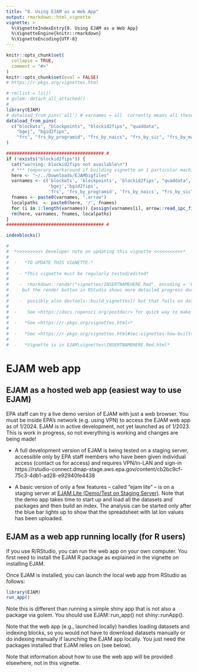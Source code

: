 ```yaml
---
title: "0. Using EJAM as a Web App"
output: rmarkdown::html_vignette
vignette: >
  %\VignetteIndexEntry{0. Using EJAM as a Web App}
  %\VignetteEngine{knitr::rmarkdown}
  %\VignetteEncoding{UTF-8}
---
```


```r
knitr::opts_chunk$set(
  collapse = TRUE,
  comment = "#>"
)
knitr::opts_chunk$set(eval = FALSE)
# https://r-pkgs.org/vignettes.html
```

```r
# rm(list = ls())
# golem::detach_all_attached()
# 
library(EJAM)
# dataload_from_pins('all') # varnames = all  currently means all these:
dataload_from_pins(
  c("blockwts", "blockpoints", "blockid2fips", "quaddata", 
    "bgej", "bgid2fips",
    "frs", "frs_by_programid", "frs_by_naics", "frs_by_sic", "frs_by_mact")
)

##################################### #
if (!exists("blockid2fips")) {
  cat("warning: blockid2fips not available\n")
  # *** temporary workaround if building vignette on 1 particular machine
  here <- "~/../Downloads/EJAMbigfiles"
  varnames <- c('blockwts', 'blockpoints', 'blockid2fips', "quaddata",
                'bgej','bgid2fips', 
                'frs', 'frs_by_programid', 'frs_by_naics', "frs_by_sic", "frs_by_mact")
  fnames <- paste0(varnames, ".arrow")
  localpaths  <- paste0(here, '/', fnames)
  for (i in 1:length(varnames)) {assign(varnames[i], arrow::read_ipc_file(file = localpaths[i]))}
  rm(here, varnames, fnames, localpaths)
}
##################################### #

indexblocks()
```

```r
#
#  *>>>>>>>>>> Developer note on updating this vignette <<<<<<<<<<<*
#
#  -   *TO UPDATE THIS VIGNETTE:* 
#
#    - *This vignette must be regularly tested/edited*
#
#    -  rmarkdown::render("vignettes/INSERTNAMEHERE.Rmd", encoding = 'UTF-8') 
#     but the render button in RStudio shows more detailed progress during render.
#
#    -  possibly also devtools::build_vignettes() but that fails on dataload_from_pins() or _local() trying to get blockid2fips
#
#  -    See <https://docs.ropensci.org/postdoc/> for quick way to make html help on a pkg. Do this...   postdoc::render_package_manual('EJAM') 
#
#  -   *See <https://r-pkgs.org/vignettes.html>*
#
#  -   *See <https://r-pkgs.org/vignettes.html#sec-vignettes-how-built>*
#
#  -   *Vignette is in EJAM\vignettes\INSERTNAMEHERE.Rmd.html*
```


# EJAM web app

## EJAM as a hosted web app (easiest way to use EJAM)

EPA staff can try a live demo version of EJAM with just a web browser. You must be inside EPA's network (e.g. using VPN) to access the EJAM web app as of 1/2024. EJAM is in active development, not yet launched as of 1/2023. This is work in progress, so not everything is working and changes are being made!

* A full development version of EJAM is being tested on a staging server, accessible only by EPA staff members who have been given individual access (contact us for access) and requires VPN/in-LAN and sign-in https://rstudio-connect.dmap-stage.aws.epa.gov/content/cb2bc9cf-75c3-4db1-ad28-e92940fe4438 

* A basic version of only a few features -- called "ejam lite" -- is on a staging server at [EJAM Lite (Demo/Test on Staging Server)](https://rstudio-connect.dmap-stage.aws.epa.gov/content/725e3761-3dc1-4012-b07c-23126063da97/ "https://rstudio-connect.dmap-stage.aws.epa.gov/content/725e3761-3dc1-4012-b07c-23126063da97/"){.uri target="_blank" rel="noreferrer noopener"}. Note that the demo app takes time to start up and load all the datasets and packages and then build an index. The analysis can be started only after the blue bar lights up to show that the spreadsheet with lat lon values has been uploaded.

## EJAM as a web app running locally (for R users)

If you use R/RStudio, you can run the web app on your own computer. You first need to install the EJAM R package as explained in the vignette on installing EJAM.

Once EJAM is installed, you can launch the local web app from RStudio as follows:
```r
library(EJAM)
run_app()
```
Note this is different than running a simple shiny app that is not also a package via golem. You should use EJAM::run_app() not shiny::runApp().

Note that the web app (e.g., launched locally) handles loading datasets and indexing blocks, so you would not have to download datasets manually or do indexing manually if launching the EJAM app locally. You just need the packages installed that EJAM relies on (see below).

Note that information about how to use the web app will be provided elsewhere, not in this vignette.
